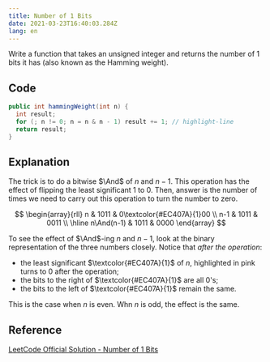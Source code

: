 ```yaml
---
title: Number of 1 Bits
date: 2021-03-23T16:40:03.284Z
lang: en
---
```



<LeetCode id={191} />

Write a function that takes an unsigned integer
and returns the number of $1$ bits it has (also known as the Hamming weight).

## Code

```java
public int hammingWeight(int n) {
  int result;
  for (; n != 0; n = n & n - 1) result += 1; // highlight-line
  return result;
}
```

## Explanation

The trick is to do a bitwise $\And$ of $n$ and $n - 1$.
This operation has the effect of flipping the least significant $1$ to $0$.
Then, answer is the number of times we need to carry out this operation to turn the number to zero.

$$
\begin{array}{rll}
n   & 1011 & 0\textcolor{#EC407A}{1}00  \\
n-1 & 1011 & 0011  \\ \hline
n\And(n-1) & 1011 & 0000
\end{array}
$$

To see the effect of $\And$-ing $n$ and $n - 1$, look at the binary representation of the three numbers closely.
Notice that *after the operation*:

- the least significant $\textcolor{#EC407A}{1}$ of $n$, highlighted in pink turns to $0$ after the operation;
- the bits to the right of $\textcolor{#EC407A}{1}$ are all $0$'s;
- the bits to the left of $\textcolor{#EC407A}{1}$ remain the same.

This is the case when $n$ is even. Whn $n$ is odd, the effect is the same.

## Reference
[LeetCode Official Solution - Number of 1 Bits](https://leetcode.com/problems/number-of-1-bits/solution/)
